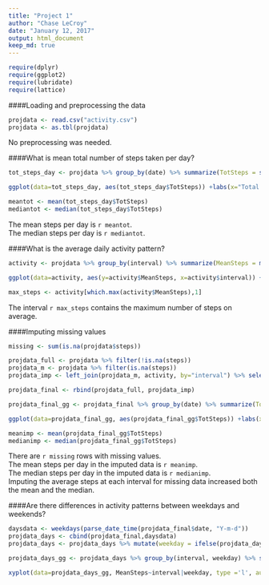 ```yaml
---
title: "Project 1"
author: "Chase LeCroy"
date: "January 12, 2017"
output: html_document
keep_md: true
---
```

```r
require(dplyr)
require(ggplot2)
require(lubridate)
require(lattice)
```

####Loading and preprocessing the data  
```r
projdata <- read.csv("activity.csv")
projdata <- as.tbl(projdata)
```
No preprocessing was needed.  

####What is mean total number of steps taken per day?  
```r
tot_steps_day <- projdata %>% group_by(date) %>% summarize(TotSteps = sum(steps, na.rm=TRUE))

ggplot(data=tot_steps_day, aes(tot_steps_day$TotSteps)) +labs(x="Total Steps per Day", y="Count")+ geom_histogram()
```

``` r
meantot <- mean(tot_steps_day$TotSteps)
mediantot <- median(tot_steps_day$TotSteps)
```
The mean steps per day is `r meantot`.  
The median steps per day is `r mediantot`.  

####What is the average daily activity pattern?  
```r
activity <- projdata %>% group_by(interval) %>% summarize(MeanSteps = mean(steps, na.rm=TRUE))

ggplot(data=activity, aes(y=activity$MeanSteps, x=activity$interval)) + labs(x="Five Minute Interval", y="Average Steps per Interval")+ geom_line()

max_steps <- activity[which.max(activity$MeanSteps),1]
```
  
The interval `r max_steps` contains the maximum number of steps on average.  

####Imputing missing values  
```r
missing <- sum(is.na(projdata$steps))

projdata_full <- projdata %>% filter(!is.na(steps))
projdata_m <- projdata %>% filter(is.na(steps))
projdata_imp <- left_join(projdata_m, activity, by="interval") %>% select(date,interval, steps=MeanSteps)

projdata_final <- rbind(projdata_full, projdata_imp)

projdata_final_gg <- projdata_final %>% group_by(date) %>% summarize(TotSteps = sum(steps))

ggplot(data=projdata_final_gg, aes(projdata_final_gg$TotSteps)) +labs(x="Total Steps per Day", y="Count")+ geom_histogram()

meanimp <- mean(projdata_final_gg$TotSteps)
medianimp <- median(projdata_final_gg$TotSteps)
```

There are `r missing` rows with missing values.  
The mean steps per day in the imputed data is `r meanimp`.  
The median steps per day in the imputed data is `r medianimp`.  
Imputing the average steps at each interval for missing data increased both the mean and the median.  

####Are there differences in activity patterns between weekdays and weekends?  

``` r
daysdata <- weekdays(parse_date_time(projdata_final$date, "Y-m-d"))
projdata_days <- cbind(projdata_final,daysdata)
projdata_days <- projdata_days %>% mutate(weekday = ifelse(projdata_days$daysdata %in% c("Saturday", "Sunday"), "weekend", "weekday"))

projdata_days_gg <- projdata_days %>% group_by(interval, weekday) %>% summarize(MeanSteps = mean(steps)) 

xyplot(data=projdata_days_gg, MeanSteps~interval|weekday, type ='l', auto.key = T,layout=c(1,2), xlab="Interval",ylab="Mean Steps per Interval")
```
